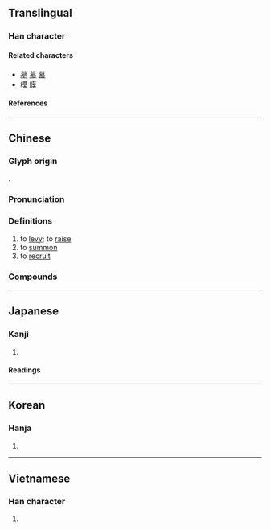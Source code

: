 {{character info}}
==Translingual==

===Han character===
{{Han char|rn=19|rad=力|as=10|sn=12|four=44427|canj=TAKS|ids=⿱莫力}}

====Related characters====
* [[墓]] [[幕]] [[慕]]
* [[模]] [[膜]]

====References====
{{Han ref|kx=0148.400|dkj=02416|dj=0336.050|hdz=10376.070|uh=52DF}}

----

==Chinese==
{{zh-forms}}

===Glyph origin===
{{Han etym}}
{{Han compound|莫|力|c1=p|c2=s|t2=strength|ls=psc}}.

===Pronunciation===
{{zh-pron
|m=mù
|c=mou6
|h=pfs=
|md=
|mn=bō͘
|w=3mu
|mc=y
|oc=y
|cat=v
}}

===Definitions===
{{zh-hanzi}}

# to [[levy]]; to [[raise]]
# to [[summon]]
# to [[recruit]]

===Compounds===
{{zh-der|募化|募役|募股|募捐|徵募|召募|募兵制|募資工具|勸募|募集|募債|募款|募緣|募士|募兵|募格|招募|捐募|科募|應募|籌募}}

----

==Japanese==

===Kanji===
{{ja-kanji|grade=c|rs=力11}}

# {{rfdef|ja|sort=力11}}

====Readings====
{{ja-readings
|on=ぼ, も
|kun=つの-る
}}

----

==Korean==

===Hanja===
{{ko-hanja|모}}

# {{rfdef|ko|sort=力11}}

----

==Vietnamese==

===Han character===
{{vi-readings|reading=[[mộ]]|rs=力11}}

# {{rfdef|vi}}
